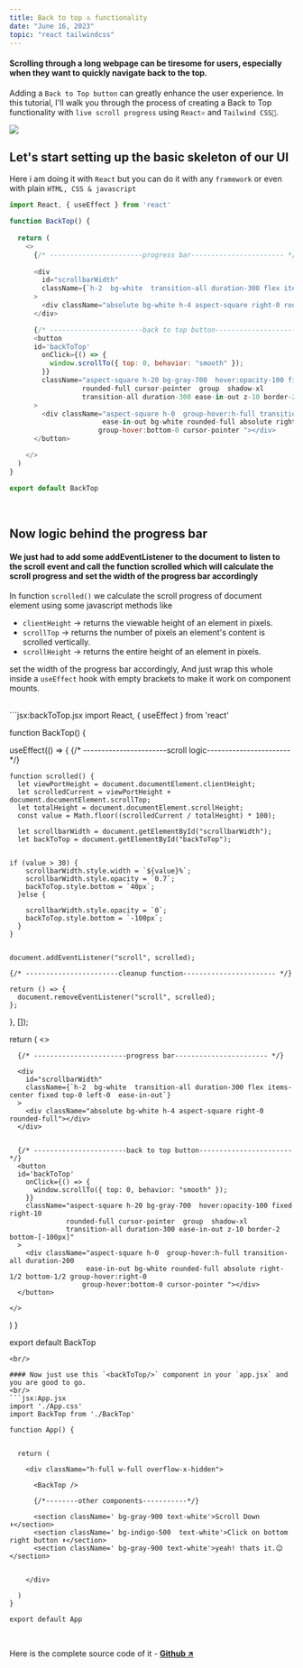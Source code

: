 ```yaml
---
title: Back to top 🔝 functionality
date: "June 16, 2023"
topic: "react tailwindcss"
---
```

#### Scrolling through a long webpage can be tiresome for users, especially when they want to quickly navigate back to the top. 

Adding a `Back to Top button` can greatly enhance the user experience. In this tutorial, I'll walk you through the process of creating a Back to Top functionality with `live scroll progress` using `React⚛️` and `Tailwind CSS🍃`.

<img
  className="w-full shadow-xl rounded-3xl  border-secondary "
  src="https://res.cloudinary.com/df0aad0ku/image/upload/v1687031574/blogs/backtotop/Recording-2023-06-18-011356_npvfnu.gif"
/>

## Let's start setting up the basic skeleton of our UI

Here i am doing it with `React` but you can do it with any `framework` or even with plain `HTML, CSS & javascript` 
<br/>
```jsx:backToTop.js
import React, { useEffect } from 'react'

function BackTop() {
 
  return (
    <>
      {/* -----------------------progress bar----------------------- */}
      
      <div
        id="scrollbarWidth"
        className={`h-2  bg-white  transition-all duration-300 flex items-center fixed top-0 left-0  ease-in-out`}
      >
        <div className="absolute bg-white h-4 aspect-square right-0 rounded-full"></div>
      </div>

      {/* -----------------------back to top button----------------------- */}
      <button
      id='backToTop'
        onClick={() => {
          window.scrollTo({ top: 0, behavior: "smooth" });
        }}
        className="aspect-square h-20 bg-gray-700  hover:opacity-100 fixed right-10  
                  rounded-full cursor-pointer  group  shadow-xl
                  transition-all duration-300 ease-in-out z-10 border-2 bottom-[-100px]"
      >
        <div className="aspect-square h-0  group-hover:h-full transition-all duration-200 
                       ease-in-out bg-white rounded-full absolute right-1/2 bottom-1/2 group-hover:right-0 
                      group-hover:bottom-0 cursor-pointer "></div>
      </button>

    </>
  )
}

export default BackTop
```

<br/>

## Now logic behind the progress bar

#### We just had to add some addEventListener to the document to listen to the scroll event and call the function scrolled which will calculate the scroll progress and set the width of the progress bar accordingly

In function `scrolled()` we calculate the scroll progress of document element using some javascript methods like 
- `clientHeight` ->  returns the viewable height of an element in pixels.
- `scrollTop` ->  returns the number of pixels an element's content is scrolled vertically.
- `scrollHeight` ->  returns the entire height of an element in pixels.

set the width of the progress bar accordingly, And just wrap this whole inside a `useEffect` hook with empty brackets to make it work on component mounts. 

<br/>
```jsx:backToTop.jsx
import React, { useEffect } from 'react'

function BackTop() {

  useEffect(() => {
    {/* -----------------------scroll logic----------------------- */}

    function scrolled() {
      let viewPortHeight = document.documentElement.clientHeight;
      let scrolledCurrent = viewPortHeight + document.documentElement.scrollTop;
      let totalHeight = document.documentElement.scrollHeight;
      const value = Math.floor((scrolledCurrent / totalHeight) * 100);
      
      let scrollbarWidth = document.getElementById("scrollbarWidth");
      let backToTop = document.getElementById("backToTop");
      
      
    if (value > 30) {
        scrollbarWidth.style.width = `${value}%`;
        scrollbarWidth.style.opacity = `0.7`;
        backToTop.style.bottom = `40px`;
      }else {
        
        scrollbarWidth.style.opacity = `0`;
        backToTop.style.bottom = `-100px`;
      }
    }
 

    document.addEventListener("scroll", scrolled);

    {/* -----------------------cleanup function----------------------- */}

    return () => {
      document.removeEventListener("scroll", scrolled);
    };
  }, []);

  return (
    <>

      {/* -----------------------progress bar----------------------- */}
      
      <div
        id="scrollbarWidth"
        className={`h-2  bg-white  transition-all duration-300 flex items-center fixed top-0 left-0  ease-in-out`}
      >
        <div className="absolute bg-white h-4 aspect-square right-0 rounded-full"></div>
      </div>


      {/* -----------------------back to top button----------------------- */}
      <button
      id='backToTop'
        onClick={() => {
          window.scrollTo({ top: 0, behavior: "smooth" });
        }}
        className="aspect-square h-20 bg-gray-700  hover:opacity-100 fixed right-10  
                  rounded-full cursor-pointer  group  shadow-xl
                  transition-all duration-300 ease-in-out z-10 border-2 bottom-[-100px]"
      >
        <div className="aspect-square h-0  group-hover:h-full transition-all duration-200 
                       ease-in-out bg-white rounded-full absolute right-1/2 bottom-1/2 group-hover:right-0 
                      group-hover:bottom-0 cursor-pointer "></div>
      </button>

    </>


  )
}

export default BackTop
```
<br/>

#### Now just use this `<backToTop/>` component in your `app.jsx` and you are good to go.
<br/>
```jsx:App.jsx
import './App.css'
import BackTop from './BackTop'

function App() {


  return (

    <div className="h-full w-full overflow-x-hidden">

      <BackTop />

      {/*--------other components-----------*/}

      <section className=' bg-gray-900 text-white'>Scroll Down ⬇</section>
      <section className=' bg-indigo-500  text-white'>Click on bottom right button ⬆️</section>
      <section className=' bg-gray-900 text-white'>yeah! thats it.😉</section>
     

    </div>

  )
}

export default App
```
<br/>

Here is the complete source code of it -
**<span className="text-xl text-highlighting font-bold hover:opacity-80">[Github ↗️](https://github.com/JayashTripathy/back-to-top) </span>**


